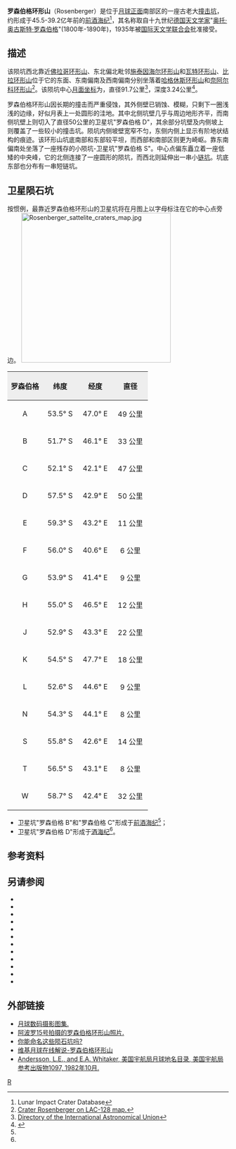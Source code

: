 {{lunar crater data|
 image=Normal Rosenberger LO iv 070 h3.jpg|240px|
 caption=[[月球轨道器4号|月球轨道器4号]]拍摄的图像|
 latitude=55.49|
 N_or_S=S|
 longitude=43.15|
 E_or_W=E|
 diameter=91.7公里|
 depth=3.24公里|
 colong=318|
 eponym=[[奥托·奥古斯特·罗森贝格尔|奥托·奥·罗森伯格]]}}
'''罗森伯格环形山'''（Rosenberger）是位于[[月球正面|月球正面]]南部区的一座古老大[[撞击坑|撞击坑]]，约形成于45.5-39.2亿年前的[[前酒海纪|前酒海纪]]<ref name=LICD>Lunar Impact Crater Database</ref>，其名称取自十九世纪[[德国|德国]][[天文学家|天文学家]]"[[奥托·奥古斯特·罗森贝格尔|奥托·奥古斯特·罗森伯格]]"(1800年-1890年)，1935年被[[国际天文学联合会|国际天文学联合会]]批准接受。

==描述== 
该陨坑西北靠近[[佛拉哥环形山|佛拉哥环形山]]、东北偏北毗邻[[施泰因海尔环形山|施泰因海尔环形山]]和[[瓦特环形山|瓦特环形山]]、[[比拉环形山|比拉环形山]]位于它的东面、东南偏南及西南偏南分别坐落着[[哈格休斯环形山|哈格休斯环形山]]和[[奈阿尔科环形山|奈阿尔科环形山]]<ref>[http://planetarynames.wr.usgs.gov/images/Lunar/lac_128_lo.pdf Crater Rosenberger on LAC-128 map.]</ref>。该陨坑中心[[月面坐标|月面坐标]]为{{Coord|55.49|S|43.15|E|globe:Moon|nogoogle=1|noosm=1}}，直径91.7公里<ref name="IAU">[http://planetarynames.wr.usgs.gov/Feature/5189 Directory of the International Astronomical Union]</ref>，深度3.24公里<ref>{{Cite web |url=http://fisherka.csolutionshosting.net/astronote/plan/craterdepth/html/CraterDepthFeatureNameWestfall.html |title=John E. Westfall's Atlas of the Lunar Terminator, Cambridge Univ. Press (2000) |accessdate=2016-10-15 |archive-date=2014-12-18 |archive-url=https://archive.today/20141218234310/http://fisherka.csolutionshosting.net/astronote/plan/craterdepth/html/CraterDepthFeatureNameWestfall.html |dead-url=no }}</ref>。

罗森伯格环形山因长期的撞击而严重侵蚀，其外侧壁已销蚀、模糊，只剩下一圈浅浅的边缘，好似月表上一处圆形的洼地。其中北侧坑壁几乎与周边地形齐平，而南侧坑壁上则切入了直径50公里的卫星坑"罗森伯格 D"，其余部分坑壁及内侧坡上则覆盖了一些较小的撞击坑。陨坑内侧坡壁宽窄不匀，东侧内侧上显示有阶地状结构的痕迹。该环形山坑底南部和东部较平坦，而西部和南部区则更为崎岖。靠东南偏南处坐落了一座残存的小陨坑-卫星坑"罗森伯格 S"。中心点偏东矗立着一座低矮的中央峰，它的北侧连接了一座圆形的陨坑，而西北则延伸出一串小[[链坑|链坑]]。坑底东部也分布有一串短链坑。

==卫星陨石坑==
按惯例，最靠近罗森伯格环形山的卫星坑将在月图上以字母标注在它的中心点旁边。
[[Image:Rosenberger_sattelite_craters_map.jpg|340px]]

{| class="wikitable"
!width="25%" style="background:#eeeeee;" |罗森伯格 
!width="25%" style="background:#eeeeee;" |纬度
!width="25%" style="background:#eeeeee;" |经度
!width="25%" style="background:#eeeeee;" |直径
|-
|align="center"|A
|align="center"|53.5° S
|align="center"|47.0° E
|align="center"|49 公里
|-
|align="center"|B
|align="center"|51.7° S
|align="center"|46.1° E
|align="center"|33 公里
|-
|align="center"|C
|align="center"|52.1° S
|align="center"|42.1° E
|align="center"|47 公里
|-
|align="center"|D
|align="center"|57.5° S
|align="center"|42.9° E
|align="center"|50 公里
|-
|align="center"|E
|align="center"|59.3° S
|align="center"|43.2° E
|align="center"|11 公里
|-
|align="center"|F
|align="center"|56.0° S
|align="center"|40.6° E
|align="center"|6 公里
|-
|align="center"|G
|align="center"|53.9° S
|align="center"|41.4° E
|align="center"|9 公里
|-
|align="center"|H
|align="center"|55.0° S
|align="center"|46.5° E
|align="center"|12 公里
|-
|align="center"|J
|align="center"|52.9° S
|align="center"|43.3° E
|align="center"|22 公里
|-
|align="center"|K
|align="center"|54.5° S
|align="center"|47.7° E
|align="center"|18 公里
|-
|align="center"|L
|align="center"|52.6° S
|align="center"|44.6° E
|align="center"|9 公里
|-
|align="center"|N
|align="center"|54.3° S
|align="center"|44.1° E
|align="center"|8 公里
|-
|align="center"|S
|align="center"|55.8° S
|align="center"|42.6° E
|align="center"|14 公里
|-
|align="center"|T
|align="center"|56.5° S
|align="center"|43.1° E
|align="center"|8 公里
|-
|align="center"|W
|align="center"|58.7° S
|align="center"|42.4° E
|align="center"|32 公里
|}{{clear}}
* 卫星坑"罗森伯格 B"和"罗森伯格 C"形成于[[前酒海纪|前酒海纪]]<ref name="LICD"/>；
* 卫星坑"罗森伯格 D"形成于[[酒海纪|酒海纪]]<ref name="LICD"/>。

==参考资料==
{{Reflist}}

==另请参阅==
* {{cite book
  | last1 = Andersson
  | first1 = L. E.
  | last2 = Whitaker
  | first2 = E. A.
  | authorlink2 = Ewen Whitaker
  | date = 1982
  | title = [[NASA|NASA]] Catalogue of Lunar Nomenclature
  | publisher = NASA RP-1097
  | ref = harv
  }}
* {{cite web
  | last = Blue
  | first = Jennifer
  | date = July 25, 2007
  | title = Gazetteer of Planetary Nomenclature
  | publisher = [[United_States_Geological_Survey|USGS]]
  | url = http://planetarynames.wr.usgs.gov/
  | accessdate = 2007-08-05
  | ref = harv
  | archive-date = 2018-12-25
  | archive-url = https://web.archive.org/web/20181225170157/https://planetarynames.wr.usgs.gov/
  | dead-url = no
  }}
* {{cite book
  | last1 = Bussey
  | first1 = B.
  | authorlink1 = Ben Bussey
  | last2 = Spudis
  | first2 = P.
  | authorlink2 = Paul Spudis
  | date = 2004
  | title = The Clementine Atlas of the Moon
  | publisher = Cambridge University Press
  | location = New York
  | isbn = 978-0-521-81528-4
  | ref = harv
  }}
* {{cite book
  | last1 = Cocks
  | first1 = Elijah E.
  | last2 = Cocks
  | first2 = Josiah C.
  | date = 1995
  | title = Who's Who on the Moon: A Biographical Dictionary of Lunar Nomenclature
  | url = https://archive.org/details/isbn_9780936389271
  | publisher = Tudor Publishers
  | isbn = 978-0-936389-27-1
  | ref = harv
  }}
* {{cite web
  | last = McDowell
  | first = Jonathan
  | date = July 15, 2007
  | url = http://host.planet4589.org/astro/lunar/
  | title = Lunar Nomenclature
  | publisher = Jonathan's Space Report
  | accessdate = 2007-10-24
  | ref = harv
  | archive-date = 2018-12-25
  | archive-url = https://web.archive.org/web/20181225170156/http://host.planet4589.org/astro/lunar/
  | dead-url = no
  }}
* {{cite journal| last1 = Menzel| first1 = D. H.| last2 = Minnaert| first2 = M.| last3 = Levin| first3 = B.| last4 = Dollfus| first4 = A.| last5 = Bell| first5 = B.| title = Report on Lunar Nomenclature by the Working Group of Commission 17 of the IAU| doi = 10.1007/BF00171763| journal = Space Science Reviews| volume = 12| issue = 2| pages = 136–186| date = 1971| bibcode = 1971SSRv...12..136M| ref = harv}}
* {{cite book
  | first = Patrick
  | last = Moore
  | authorlink = Patrick Moore
  | date = 2001
  | title = On the Moon
  | url = https://archive.org/details/patrickmooreonmo00patr
  | publisher = Sterling Publishing Co.
  | isbn = 978-0-304-35469-6
  | ref = harv
  }}
* {{cite book
  | first = Fred W.
  | last = Price
  | date = 1988
  | title = The Moon Observer's Handbook
  | publisher = Cambridge University Press
  | isbn = 978-0-521-33500-3
  | ref = harv
  }}
* {{cite book
  | last = Rükl
  | first = Antonín
  | authorlink = Antonín Rükl
  | date = 1990
  | title = Atlas of the Moon
  | publisher = Kalmbach Books
  | isbn = 978-0-913135-17-4
  | ref = harv
  }}
* {{cite book
  | last = Webb
  | first = Rev. T. W.
  | authorlink = Thomas William Webb
  | date = 1962
  | title = Celestial Objects for Common Telescopes
  | url = https://archive.org/details/celestialobjects00webb
  | edition = 6th revised
  | publisher = Dover
  | isbn = 978-0-486-20917-3
  | ref = harv
  }}
* {{cite book
  | first = Ewen A.
  | last = Whitaker
  | authorlink = Ewen Whitaker
  | date = 1999
  | title = Mapping and Naming the Moon
  | publisher = Cambridge University Press
  | isbn = 978-0-521-62248-6
  | ref = harv
  }}
* {{cite book
  | first = Peter T.
  | last = Wlasuk
  | date = 2000
  | title = Observing the Moon
  | publisher = Springer
  | isbn = 978-1-85233-193-1
  | ref = harv
 }}

==外部链接==
*[http://www.lpi.usra.edu/resources/lunar_orbiter/bin/srch_nam.shtml?Rosenberger%7C0 月球数码摄影图集.]
*[http://www.lpi.usra.edu/resources/apollo/search/feature/?feature=Rosenberger 阿波罗15号拍摄的罗森伯格环形山照片.]
*[http://www.lpod.org/archive/LPOD-2005-03-25.htm 你能命名这些陨石坑吗?]
*[http://the-moon.wikispaces.com/Rosenberger 维基月球在线解说-罗森伯格环形山]
* [http://planet4589.org/astro/lunar/RP-1097.pdf Andersson, L.E., and E.A. Whitaker, 美国宇航局月球地名目录, 美国宇航局参考出版物1097, 1982年10月.] {{Wayback|url=http://planet4589.org/astro/lunar/RP-1097.pdf |date=20141006125838 }}

[[Category:月球环形山|R]]
{{月球環形山 (R-S)}}